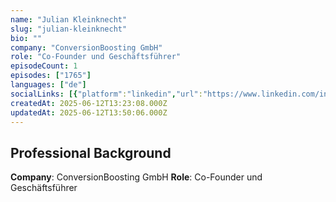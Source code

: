 ```yaml
---
name: "Julian Kleinknecht"
slug: "julian-kleinknecht"
bio: ""
company: "ConversionBoosting GmbH"
role: "Co-Founder und Geschäftsführer"
episodeCount: 1
episodes: ["1765"]
languages: ["de"]
socialLinks: [{"platform":"linkedin","url":"https://www.linkedin.com/in/jkleinknecht/"}]
createdAt: 2025-06-12T13:23:08.000Z
updatedAt: 2025-06-12T13:50:06.000Z
---
```


## Professional Background

**Company**: ConversionBoosting GmbH
**Role**: Co-Founder und Geschäftsführer
